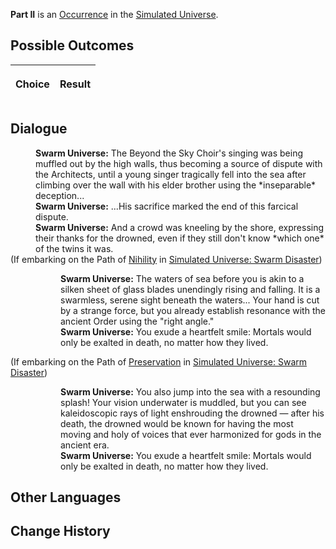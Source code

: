 {{Simulated Universe Event Infobox
|title         = Part II
|image         = 4.png
|type          =
|domains_su    = 
|domains_ext   = 
|domains_swarm = 
|domains_gng   = 
|requirements  =
|prev          = 
|next          = 
|indexRewards  =
|characters    = 
}}
'''Part II''' is an [[Simulated Universe/Occurrence|Occurrence]] in the [[Simulated Universe]].

==Possible Outcomes==
{| class="article-table"
!Choice
!Result

|}

<!--
==Gameplay Notes==

-->
==Dialogue==
{{Dialogue Start}}
:'''Swarm Universe:''' The Beyond the Sky Choir's singing was being muffled out by the high walls, thus becoming a source of dispute with the Architects, until a young singer tragically fell into the sea after climbing over the wall with his elder brother using the *inseparable* deception...
:'''Swarm Universe:''' ...His sacrifice marked the end of this farcical dispute.
:'''Swarm Universe:''' And a crowd was kneeling by the shore, expressing their thanks for the drowned, even if they still don't know *which one* of the twins it was.
;(If embarking on the Path of [[Simulated Universe/Paths#Nihility|Nihility]] in [[Simulated Universe: Swarm Disaster]])
:{{SU Special Dialogue|Nihility|Kneel in a straight angle next to the shore.|Are you willing to be devout...}}
::'''Swarm Universe:''' The waters of sea before you is akin to a silken sheet of glass blades unendingly rising and falling. It is a swarmless, serene sight beneath the waters... Your hand is cut by a strange force, but you already establish resonance with the ancient Order using the "right angle."
::'''Swarm Universe:''' You exude a heartfelt smile: Mortals would only be exalted in death, no matter how they lived.
;(If embarking on the Path of [[Simulated Universe/Paths#Preservation|Preservation]] in [[Simulated Universe: Swarm Disaster]])
:{{SU Special Dialogue|Preservation|Devote yourself to saving him!|You are too late.}}
::'''Swarm Universe:''' You also jump into the sea with a resounding splash! Your vision underwater is muddled, but you can see kaleidoscopic rays of light enshrouding the drowned &mdash; after his death, the drowned would be known for having the most moving and holy of voices that ever harmonized for gods in the ancient era.
::'''Swarm Universe:''' You exude a heartfelt smile: Mortals would only be exalted in death, no matter how they lived.
{{Dialogue End}}

==Other Languages==
{{Other Languages
|en   = Part II
|zhs  = 其二
|zht  = 其二
|ja   = その2
|ko   = II
|es   = Parte II
|fr   = Partie II
|ru   = II
|th   = ตอน 2
|vi   = Phần 2
|de   = Teil 2
|id   = Bagian II
|pt   = Parte II
}}

==Change History==
{{Change History|<!--unknown-->}}
